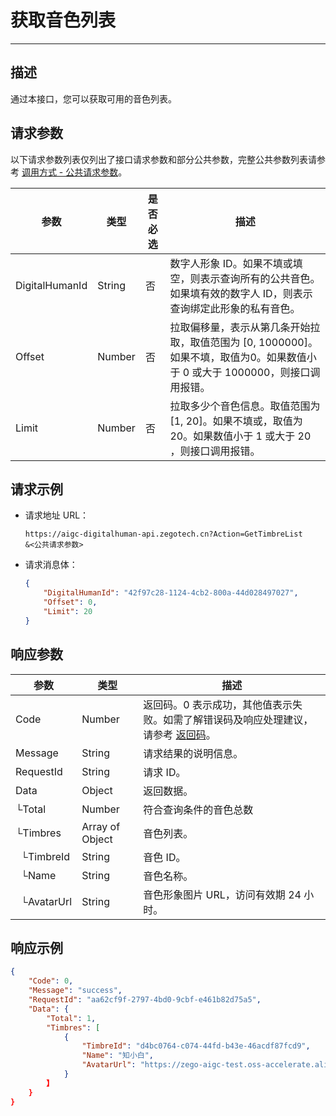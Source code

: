 # 获取音色列表

---

##  描述

通过本接口，您可以获取可用的音色列表。


<PostPrototype link="https://aigc-digitalhuman-api.zegotech.cn?Action=GetTimbreList" />

## 请求参数

以下请求参数列表仅列出了接口请求参数和部分公共参数，完整公共参数列表请参考 [调用方式 - 公共请求参数](./../Accessing%20Server%20APIs.mdx#公共请求参数)。

| 参数               | 类型   | 是否必选 | 描述             |
|------------------|------|------|-------------------------|
| DigitalHumanId      | String | 否    | 数字人形象 ID。如果不填或填空，则表示查询所有的公共音色。 如果填有效的数字人 ID，则表示查询绑定此形象的私有音色。    |
| Offset         | Number | 否    | 拉取偏移量，表示从第几条开始拉取，取值范围为 [0, 1000000]。如果不填，取值为0。如果数值小于 0 或大于 1000000，则接口调用报错。|
| Limit          | Number | 否    | 拉取多少个音色信息。取值范围为 [1, 20]。如果不填或，取值为 20。如果数值小于 1 或大于 20 ，则接口调用报错。 |


## 请求示例

- 请求地址 URL：

    ```https
    https://aigc-digitalhuman-api.zegotech.cn?Action=GetTimbreList
    &<公共请求参数>
    ```

- 请求消息体：

    ```json
    {
        "DigitalHumanId": "42f97c28-1124-4cb2-800a-44d028497027",
        "Offset": 0,
        "Limit": 20
    }
    ```

## 响应参数

| 参数 | 类型 | 描述 |
|------|------|------|
| Code | Number | 返回码。0 表示成功，其他值表示失败。如需了解错误码及响应处理建议，请参考 [返回码](./../Return%20codes.mdx)。 |
| Message | String | 请求结果的说明信息。 |
| RequestId | String | 请求 ID。 |
| Data | Object | 返回数据。 |
| └Total | Number | 符合查询条件的音色总数|
| └Timbres | Array of Object | 音色列表。|
| &nbsp;&nbsp;└TimbreId      | String       | 音色 ID。 |
| &nbsp;&nbsp;└Name | String | 音色名称。 |
| &nbsp;&nbsp;└AvatarUrl | String | 音色形象图片 URL，访问有效期 24 小时。 |


## 响应示例

```json
{
    "Code": 0,
    "Message": "success",
    "RequestId": "aa62cf9f-2797-4bd0-9cbf-e461b82d75a5",
    "Data": {
        "Total": 1,
        "Timbres": [
            {
                "TimbreId": "d4bc0764-c074-44fd-b43e-46acdf87fcd9",
                "Name": "知小白",
                "AvatarUrl": "https://zego-aigc-test.oss-accelerate.aliyuncs.com/audio%2F20250507%2F787e2867-638b-40e3-8154-9b73bb234747.png?Expires=1750303031&OSSAccessKeyId=LTAI5tGqv9rje9rHtTDWyDXo&Signature=fAch4frhUft0mFSplcw4d95QL1Q%3D&response-content-disposition=attachment%3B%20filename%3Daudio%2F20250507%2F787e2867-638b-40e3-8154-9b73bb234747.png"
            }
        】
    }
}
```